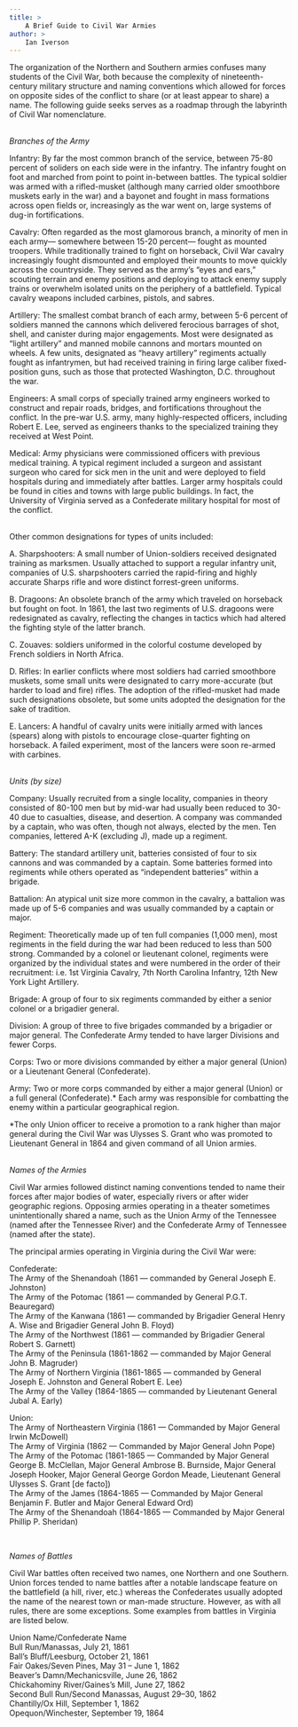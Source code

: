 ```yaml
---
title: >
	A Brief Guide to Civil War Armies
author: >
	Ian Iverson 
---
```

<p>The organization of the Northern and Southern armies confuses many students of the Civil War, both because the complexity of nineteenth-century military structure and naming conventions which allowed for forces on opposite sides of the conflict to share (or at least appear to share) a name. The following guide seeks serves as a roadmap through the labyrinth of Civil War nomenclature.</p>
<p><br />
	<em>Branches of the Army</em></p>
<p>Infantry: By far the most common branch of the service, between 75-80 percent of soliders on each side were in the infantry. The infantry fought on foot and marched from point to point in-between battles. The typical soldier was armed with a rifled-musket (although many carried older smoothbore muskets early in the war) and a bayonet and fought in mass formations across open fields or, increasingly as the war went on, large systems of dug-in fortifications.</p>
<p>Cavalry: Often regarded as the most glamorous branch, a minority of men in each army&mdash; somewhere between 15-20 percent&mdash; fought as mounted troopers. While traditionally trained to fight on horseback, Civil War cavalry increasingly fought dismounted and employed their mounts to move quickly across the countryside. They served as the army&rsquo;s &ldquo;eyes and ears,&rdquo; scouting terrain and enemy positions and deploying to attack enemy supply trains or overwhelm isolated units on the periphery of a battlefield. Typical cavalry weapons included carbines, pistols, and sabres.</p>
<p>Artillery: The smallest combat branch of each army, between 5-6 percent of soldiers manned the cannons which delivered ferocious barrages of shot, shell, and canister during major engagements. Most were designated as &ldquo;light artillery&rdquo; and manned mobile cannons and mortars mounted on wheels. A few units, designated as &ldquo;heavy artillery&rdquo; regiments actually fought as infantrymen, but had received training in firing large caliber fixed-position guns, such as those that protected Washington, D.C. throughout the war.</p>
<p>Engineers: A small corps of specially trained army engineers worked to construct and repair roads, bridges, and fortifications throughout the conflict. In the pre-war U.S. army, many highly-respected officers, including Robert E. Lee, served as engineers thanks to the specialized training they received at West Point.&nbsp;</p>
<p>Medical: Army physicians were commissioned officers with previous medical training. A typical regiment included a surgeon and assistant surgeon who cared for sick men in the unit and were deployed to field hospitals during and immediately after battles. Larger army hospitals could be found in cities and towns with large public buildings. In fact, the University of Virginia served as a Confederate military hospital for most of the conflict.</p>
<p><br />
	Other common designations for types of units included:</p>
<p>A. Sharpshooters: A small number of Union-soldiers received designated training as marksmen. Usually attached to support a regular infantry unit, companies of U.S. sharpshooters carried the rapid-firing and highly accurate Sharps rifle and wore distinct forrest-green uniforms.</p>
<p>B. Dragoons: An obsolete branch of the army which traveled on horseback but fought on foot. In 1861, the last two regiments of U.S. dragoons were redesignated as cavalry, reflecting the changes in tactics which had altered the fighting style of the latter branch.</p>
<p>C. Zouaves: soldiers uniformed in the colorful costume developed by French soldiers in North Africa.</p>
<p>D. Rifles: In earlier conflicts where most soldiers had carried smoothbore muskets, some small units were designated to carry more-accurate (but harder to load and fire) rifles. The adoption of the rifled-musket had made such designations obsolete, but some units adopted the designation for the sake of tradition.</p>
<p>E. Lancers: A handful of cavalry units were initially armed with lances (spears) along with pistols to encourage close-quarter fighting on horseback. A failed experiment, most of the lancers were soon re-armed with carbines.&nbsp;</p>
<p><br />
	<em>Units (by size)</em></p>
<p>Company: Usually recruited from a single locality, companies in theory consisted of 80-100 men but by mid-war had usually been reduced to 30-40 due to casualties, disease, and desertion. A company was commanded by a captain, who was often, though not always, elected by the men. Ten companies, lettered A-K (excluding J), made up a regiment.</p>
<p>Battery: The standard artillery unit, batteries consisted of four to six cannons and was commanded by a captain. Some batteries formed into regiments while others operated as &ldquo;independent batteries&rdquo; within a brigade.</p>
<p>Battalion: An atypical unit size more common in the cavalry, a battalion was made up of 5-6 companies and was usually commanded by a captain or major.</p>
<p>Regiment: Theoretically made up of ten full companies (1,000 men), most regiments in the field during the war had been reduced to less than 500 strong. Commanded by a colonel or lieutenant colonel, regiments were organized by the individual states and were numbered in the order of their recruitment: i.e. 1st Virginia Cavalry, 7th North Carolina Infantry, 12th New York Light Artillery.</p>
<p>Brigade: A group of four to six regiments commanded by either a senior colonel or a brigadier general.</p>
<p>Division: A group of three to five brigades commanded by a brigadier or major general. The Confederate Army tended to have larger Divisions and fewer Corps.</p>
<p>Corps: Two or more divisions commanded by either a major general (Union) or a Lieutenant General (Confederate).</p>
<p>Army: Two or more corps commanded by either a major general (Union) or a full general (Confederate).* Each army was responsible for combatting the enemy within a particular geographical region.&nbsp;</p>
<p>*The only Union officer to receive a promotion to a rank higher than major general during the Civil War was Ulysses S. Grant who was promoted to Lieutenant General in 1864 and given command of all Union armies.</p>
<p><br />
	<em>Names of the Armies</em></p>
<p>Civil War armies followed distinct naming conventions tended to name their forces after major bodies of water, especially rivers or after wider geographic regions. Opposing armies operating in a theater sometimes unintentionally shared a name, such as the Union Army of the Tennessee (named after the Tennessee River) and the Confederate Army of Tennessee (named after the state).</p>
<p>The principal armies operating in Virginia during the Civil War were:</p>
<p>Confederate:<br />
	The Army of the Shenandoah (1861 &mdash; commanded by General Joseph E. Johnston)<br />
	The Army of the Potomac (1861 &mdash; commanded by General P.G.T. Beauregard)<br />
	The Army of the Kanwana (1861 &mdash; commanded by Brigadier General Henry A. Wise and Brigadier General John B. Floyd)<br />
	The Army of the Northwest (1861 &mdash; commanded by Brigadier General Robert S. Garnett)<br />
	The Army of the Peninsula (1861-1862 &mdash; commanded by Major General John B. Magruder)<br />
	The Army of Northern Virginia (1861-1865 &mdash; commanded by General Joseph E. Johnston and General Robert E. Lee)<br />
	The Army of the Valley (1864-1865 &mdash; commanded by Lieutenant General Jubal A. Early)</p>
<p>Union:<br />
	The Army of Northeastern Virginia (1861 &mdash; Commanded by Major General Irwin McDowell)<br />
	The Army of Virginia (1862 &mdash; Commanded by Major General John Pope)<br />
	The Army of the Potomac (1861-1865 &mdash; Commanded by Major General George B. McClellan, Major General Ambrose B. Burnside, Major General Joseph Hooker, Major General George Gordon Meade, Lieutenant General Ulysses S. Grant [de facto])<br />
	The Army of the James (1864-1865 &mdash; Commanded by Major General Benjamin F. Butler and Major General Edward Ord)<br />
	The Army of the Shenandoah (1864-1865 &mdash; Commanded by Major General Phillip P. Sheridan)</p>
<p>&nbsp;</p>
<p><em>Names of Battles</em></p>
<p>Civil War battles often received two names, one Northern and one Southern. Union forces tended to name battles after a notable landscape feature on the battlefield (a hill, river, etc.) whereas the Confederates usually adopted the name of the nearest town or man-made structure. However, as with all rules, there are some exceptions. Some examples from battles in Virginia are listed below.</p>
<p>Union Name/Confederate Name<br />
	Bull Run/Manassas, July 21, 1861<br />
	Ball&rsquo;s Bluff/Leesburg, October 21, 1861<br />
	Fair Oakes/Seven Pines, May 31&nbsp;&ndash; June 1, 1862<br />
	Beaver&rsquo;s Damn/Mechanicsville, June 26, 1862<br />
	Chickahominy River/Gaines&rsquo;s Mill, June 27, 1862<br />
	Second Bull Run/Second Manassas, August 29&ndash;30, 1862<br />
	Chantilly/Ox Hill, September 1, 1862<br />
	Opequon/Winchester, September 19, 1864</p>
